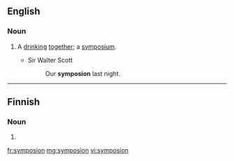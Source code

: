 ==English==

===Noun===
{{en-noun|?}}

# {{context|obsolete|lang=en}} A [[drink]]ing [[together]]; a [[symposium]].
#* Sir Walter Scott
#*: Our '''symposion''' last night.

{{Webster 1913}}

----

==Finnish==

===Noun===
{{head|fi|noun form}}

# {{fi-form of|type=noun|case=genitive|pl=singular|symposio}}

[[fr:symposion]]
[[mg:symposion]]
[[vi:symposion]]